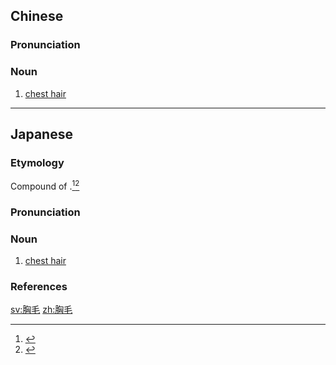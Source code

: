 ==Chinese==
{{zh-forms}}

===Pronunciation===
{{zh-pron
|m=xiōngmáo
|c=hung1 mou4
|cat=n
}}

===Noun===
{{zh-noun}}

# [[chest hair]]

----

==Japanese==
<div style="float:right;">
{{wikipedia|lang=ja}}
{{wikipedia|Chest hair}}
</div>
{{ja-kanjitab|yomi=k|むな|け|k2=げ}}

===Etymology===
Compound of {{compound|lang=ja|sort=むなげ|胸|tr1=muna|t1=chest|毛|tr2=ke|t2=hair}}.<ref name="KDJ">{{R:Kokugo Dai Jiten}}</ref><ref name="DJR">{{R:Daijirin}}</ref> {{rendaku2|sort=むなげ|ke|ge}}

===Pronunciation===
{{ja-pron|yomi=k|むなげ|acc=0|acc_ref=DJR}}

===Noun===
{{ja-noun|むなげ}}

# [[chest hair]]

===References===
<references/>

[[sv:胸毛]]
[[zh:胸毛]]
